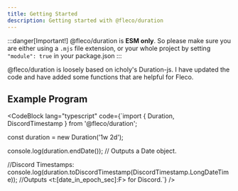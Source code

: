 ```yaml
---
title: Getting Started
description: Getting started with @fleco/duration
---
```


:::danger[Important!]
	@fleco/duration is **ESM only**. So please make sure you are either using a `.mjs` file extension, or your whole project by setting `"module": true` in your package.json
:::

@fleco/duration is loosely based on icholy's Duration-js. I have updated the code and have added some functions that are helpful for Fleco.


<Tabs>
	<TabItem label="npm">
		<CodeCopy content="npm install @fleco/duration" />
	</TabItem>
	<TabItem label="pnpm">
		<CodeCopy content="pnpm install @fleco/duration" />
	</TabItem>
	<TabItem label="yarn">
		<CodeCopy content="yarn add @fleco/duration" />
	</TabItem>
	<TabItem label="bun">
		<CodeCopy content="bun add @fleco/duration" />
	</TabItem>
</Tabs>

## Example Program

<CodeBlock
	lang="typescript"
	code={`import { Duration, DiscordTimestamp } from '@fleco/duration';

const duration = new Duration('1w 2d');

console.log(duration.endDate()); // Outputs a Date object.

//Discord Timestamps:
console.log(duration.toDiscordTimestamp(DiscordTimestamp.LongDateTime)); //Outputs <t:[date_in_epoch_sec]:F> for Discord.`}
/>
